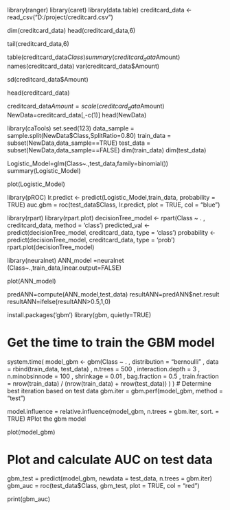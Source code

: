 library(ranger)
library(caret)
library(data.table)
creditcard_data <- read_csv("D:/project/creditcard.csv")

dim(creditcard_data)
head(creditcard_data,6)

tail(creditcard_data,6)

table(creditcard_data$Class)
summary(creditcard_data$Amount)
names(creditcard_data)
var(creditcard_data$Amount)

sd(creditcard_data$Amount)

head(creditcard_data)

creditcard_data$Amount=scale(creditcard_data$Amount)
NewData=creditcard_data[,-c(1)]
head(NewData)

library(caTools)
set.seed(123)
data_sample = sample.split(NewData$Class,SplitRatio=0.80)
train_data = subset(NewData,data_sample==TRUE)
test_data = subset(NewData,data_sample==FALSE)
dim(train_data)
dim(test_data)

Logistic_Model=glm(Class~.,test_data,family=binomial())
summary(Logistic_Model)

plot(Logistic_Model)

library(pROC)
lr.predict <- predict(Logistic_Model,train_data, probability = TRUE)
auc.gbm = roc(test_data$Class, lr.predict, plot = TRUE, col = "blue")

library(rpart)
library(rpart.plot)
decisionTree_model <- rpart(Class ~ . , creditcard_data, method = 'class')
predicted_val <- predict(decisionTree_model, creditcard_data, type = 'class')
probability <- predict(decisionTree_model, creditcard_data, type = 'prob')
rpart.plot(decisionTree_model)

library(neuralnet)
ANN_model =neuralnet (Class~.,train_data,linear.output=FALSE)

plot(ANN_model)

predANN=compute(ANN_model,test_data)
resultANN=predANN$net.result
resultANN=ifelse(resultANN>0.5,1,0)

install.packages('gbm')
library(gbm, quietly=TRUE)

# Get the time to train the GBM model
system.time(
  model_gbm <- gbm(Class ~ .
                   , distribution = "bernoulli"
                   , data = rbind(train_data, test_data)
                   , n.trees = 500
                   , interaction.depth = 3
                   , n.minobsinnode = 100
                   , shrinkage = 0.01
                   , bag.fraction = 0.5
                   , train.fraction = nrow(train_data) / (nrow(train_data) + nrow(test_data))
  )
)
# Determine best iteration based on test data
gbm.iter = gbm.perf(model_gbm, method = "test")

model.influence = relative.influence(model_gbm, n.trees = gbm.iter, sort. = TRUE)
#Plot the gbm model

plot(model_gbm)

# Plot and calculate AUC on test data
gbm_test = predict(model_gbm, newdata = test_data, n.trees = gbm.iter)
gbm_auc = roc(test_data$Class, gbm_test, plot = TRUE, col = "red")

print(gbm_auc)
